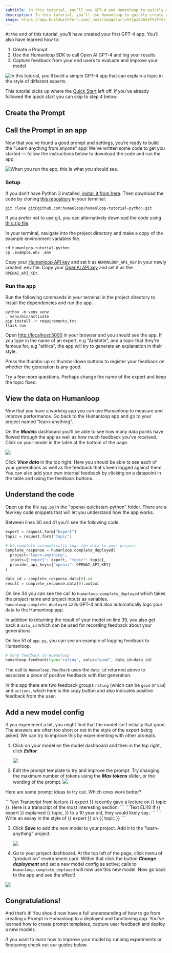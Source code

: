 ```yaml
---
subtitle: In this tutorial, you’ll use GPT-4 and Humanloop to quickly create a GPT-4 chat app that explains topics in the style of different experts.
description: In this tutorial, you’ll use Humanloop to quickly create a GPT-4 chat app. You’ll learn how to create a Prompt, call GPT-4, and log your results. You’ll also learn how to capture feedback from your end users to evaluate and improve your model.
image: https://app.buildwithfern.com/_next/image?url=https%3A%2F%2Ffdr-prod-docs-files-public.s3.amazonaws.com%2Fhttps%3A%2F%2Fhumanloop.docs.buildwithfern.com%2F2024-05-31T20%3A04%3A53.218Z%2Fassets%2Fimages%2Fb517f71-Screenshot_2022-11-08_at_16.34.54.png&w=3840&q=75
---
```


At the end of this tutorial, you’ll have created your first GPT-4 app. You’ll also have learned how to:

1. Create a Prompt
2. Use the Humanloop SDK to call Open AI GPT-4 and log your results
3. Capture feedback from your end users to evaluate and improve your model

<img
  src="../../assets/images/b517f71-Screenshot_2022-11-08_at_16.34.54.png"
  alt="In this tutorial, you'll build a simple GPT-4 app that can explain a topic in the style of different experts."
/>

This tutorial picks up where the [Quick Start](./quickstart) left off. If you’ve already followed the quick start you can skip to step 4 below.

## Create the Prompt

<Markdown src="../../snippets/quickstart-create-prompt.mdx" />

## Call the Prompt in an app

Now that you’ve found a good prompt and settings, you’re ready to build the "Learn anything from anyone" app! We’ve written some code to get you started — follow the instructions below to download the code and run the app.

<img
  src="../../assets/images/b517f71-Screenshot_2022-11-08_at_16.34.54.png"
  alt="When you run the app, this is what you should see."
/>

### Setup

If you don’t have Python 3 installed, [install it from here](https://www.python.org/downloads/). Then download the code by cloning [this repository](https://github.com/humanloop/humanloop-tutorial-python) in your terminal:

```Text Python Tutorial
git clone git@github.com:humanloop/humanloop-tutorial-python.git
```

If you prefer not to use git, you can alternatively download the code using [this zip file](https://github.com/humanloop/humanloop-tutorial-python/archive/refs/heads/main.zip).

In your terminal, navigate into the project directory and make a copy of the example environment variables file.

```Text Bash
cd humanloop-tutorial-python
cp .example.env .env
```

Copy your [Humanloop API key](https://app.humanloop.com/account/settings) and set it as `HUMANLOOP_API_KEY` in your newly created .env file. Copy your [OpenAI API key](https://beta.openai.com/account/api-keys) and set it as the `OPENAI_API_KEY`.

### Run the app

Run the following commands in your terminal in the project directory to install the dependencies and run the app.

```
python -m venv venv
. venv/bin/activate
pip install -r requirements.txt
flask run
```

Open [http://localhost:5000](http://localhost:5000) in your browser and you should see the app. If you type in the name of an expert, e.g "Aristotle", and a topic that they're famous for, e.g "ethics", the app will try to generate an explanation in their style.

Press the thumbs-up or thumbs-down buttons to register your feedback on whether the generation is any good.

Try a few more questions. Perhaps change the name of the expert and keep the topic fixed.

## View the data on Humanloop

Now that you have a working app you can use Humanloop to measure and improve performance. Go back to the Humanloop app and go to your project named "learn-anything".

On the **_Models_** dashboard you'll be able to see how many data points have flowed through the app as well as how much feedback you've received. Click on your model in the table at the bottom of the page.

<img src="../../assets/images/1862c45-image.png" />

Click **_View data_** in the top right. Here you should be able to see each of your generations as well as the feedback that's been logged against them. You can also add your own internal feedback by clicking on a datapoint in the table and using the feedback buttons.

## Understand the code

Open up the file `app.py` in the "openai-quickstart-python" folder. There are a few key code snippets that will let you understand how the app works.

Between lines 30 and 41 you'll see the following code.

```python
expert = request.form["Expert"]
topic = request.form["Topic"]

# hl.complete automatically logs the data to your project.
complete_response = humanloop.complete_deployed(
  project="learn-anything",
  inputs={"expert": expert, "topic": topic},
  provider_api_keys={"openai": OPENAI_API_KEY}
)

data_id = complete_response.data[0].id
result = complete_response.data[0].output
```

On line 34 you can see the call to `humanloop.complete_deployed` which takes the project name and project inputs as variables. `humanloop.complete_deployed` calls GPT-4 and also automatically logs your data to the Humanloop app.

In addition to returning the result of your model on line 39, you also get back a `data_id` which can be used for recording feedback about your generations.

On line 51 of `app.py`, you can see an example of logging feedback to Humanloop.

```python
# Send feedback to Humanloop
humanloop.feedback(type="rating", value="good", data_id=data_id)
```

The call to `humanloop.feedback` uses the `data_id` returned above to associate a piece of positive feedback with that generation.

In this app there are two feedback groups `rating` (which can be `good` or `bad`) and `actions`, which here is the copy button and also indicates positive feedback from the user.

## Add a new model config

If you experiment a bit, you might find that the model isn't initially that good. The answers are often too short or not in the style of the expert being asked. We can try to improve this by experimenting with other prompts.

1. Click on your model on the model dashboard and then in the top right, click **_Editor_**

   <img src="../../assets/images/bda508f-image.png" />

2. Edit the prompt template to try and improve the prompt. Try changing the maximum number of tokens using the **_Max tokens_** slider, or the wording of the prompt.
   <img src="../../assets/images/299c597-image.png" />

Here are some prompt ideas to try out. Which ones work better?

<CodeBlocks>
  ```Text Transcript from lecture
  {{ expert }} recently gave a lecture on {{ topic }}. Here is a transcript of the
  most interesting section: ``` ```Text ELI10 If {{ expert }} explained {{
    topic,
  }} to a 10 year old, they would likely say: ``` ``` Write an essay in the style
  of {{ expert }} on {{ topic }}
  ```
</CodeBlocks>

3. Click **_Save_** to add the new model to your project. Add it to the "learn-anything" project.

   <img src="../../assets/images/3e8c1b7-image.png" />

4. Go to your project dashboard. At the top left of the page, click menu of "production" environment card. Within that click the button **_Change deployment_** and set a new model config as active; calls to `humanloop.complete_deployed` will now use this new model. Now go back to the app and see the effect!

<img src="../../assets/images/40ee971-image.png" />

## Congratulations!

And that’s it! You should now have a full understanding of how to go from creating a Prompt in Humanloop to a deployed and functioning app. You've learned how to create prompt templates, capture user feedback and deploy a new models.

If you want to learn how to improve your model by running experiments or finetuning check out our guides below.
